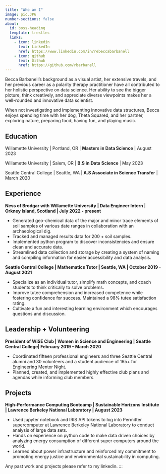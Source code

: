 ---
title: "Who am I"
image: pic.JPG
number-sections: false
about:
  id: boss-heading
  template: trestles
  links:
    - icon: linkedin
      text: LinkedIn
      href: https://www.linkedin.com/in/rebeccabarbanell
    - icon: github
      text: Github
      href: https://github.com/rbarbanell
---

Becca Barbanell's background as a visual artist, her extensive travels, and her previous career as a polarity therapy practitioner have all contributed to her holistic perspective on data science. Her ability to see the bigger picture, think creatively, and appreciate diverse viewpoints makes her a well-rounded and innovative data scientist.

When not investigating and implementing innovative data structures, Becca enjoys spending time with her dog, Theta Squared, and her partner, exploring nature, preparing food, having fun, and playing music.

## Education

Willamette University \| Portland, OR \| <b>Masters in Data Science</b> \| August 2023

Willamette University \| Salem, OR \| <b>B.S in Data Science</b> \| May 2023

Seattle Central College \| Seattle, WA \|<b> A.S Associate in Science Transfer</b>\ | March 2020

## Experience

**Ness of Brodgar with Willamette University \| Data Engineer Intern \| Orkney Island, Scotland \| July 2022 - present**

-   Generated geo-chemical data of the major and minor trace elements of soil samples of various date ranges in collaboration with an archaeological dig.
-   Tracked and managed results data for 200 + soil samples.
-   Implemented python program to discover inconsistencies and ensure clean and accurate data.
-   Streamlined data collection and storage by creating a system of naming and compiling information for easier accessibility and data analysis.

**Seattle Central College \| Mathematics Tutor \| Seattle, WA \| October 2019 - August 2021**

-   Specialize as an individual tutor, simplify math concepts, and coach students to think critically to solve problems.
-   Improve tutee comprehension and increased competence while fostering confidence for success. Maintained a 98% tutee satisfaction rating.\
-   Cultivate a fun and interesting learning environment which encourages questions and discussion.

## Leadership + Volunteering

**President of WiSE Club \| Women in Science and Engineering \| Seattle Central College\| February 2019 -- March 2020**

-   Coordinated fifteen professional engineers and three Seattle Central alumni and 30 volunteers and a student audience of 165+ for Engineering Mentor Night.
-   Planned, created, and implemented highly effective club plans and agendas while informing club members.

## Projects

**High-Performance Computing Bootcamp | Sustainable Horizons Institute | Lawrence Berkeley National Laboratory | August 2023**

- Used jupyter notebook and IRIS API tokens to log into Permitter supercomputer at Lawrence Berkeley National
Laboratory to conduct analysis of large data sets.
- Hands on experience on python code to make data driven choices by analyzing energy consumption of different
super computers around the world.
- Learned about power infrastructure and reinforced my commitment to promoting energy justice and environmental sustainability in computing.







Any past work and projects please refer to my linkedin. 
:::

